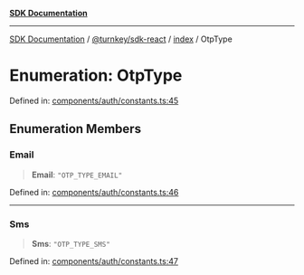 [**SDK Documentation**](../../../../README.mdx)

***

[SDK Documentation](../../../../packages.mdx) / [@turnkey/sdk-react](../../README.mdx) / [index](../README.mdx) / OtpType

# Enumeration: OtpType

Defined in: [components/auth/constants.ts:45](https://github.com/tkhq/sdk/blob/078f5423e923fbd1d7fd39440402d7f01d09c3d0/packages/sdk-react/src/components/auth/constants.ts#L45)

## Enumeration Members

### Email

> **Email**: `"OTP_TYPE_EMAIL"`

Defined in: [components/auth/constants.ts:46](https://github.com/tkhq/sdk/blob/078f5423e923fbd1d7fd39440402d7f01d09c3d0/packages/sdk-react/src/components/auth/constants.ts#L46)

***

### Sms

> **Sms**: `"OTP_TYPE_SMS"`

Defined in: [components/auth/constants.ts:47](https://github.com/tkhq/sdk/blob/078f5423e923fbd1d7fd39440402d7f01d09c3d0/packages/sdk-react/src/components/auth/constants.ts#L47)

